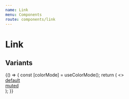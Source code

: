 ```yaml
---
name: Link
menu: Components
route: components/link
---
```


# Link


## Variants

<Playground>
  {() => {
    const [colorMode] = useColorMode();
    return (
      <>
        <div className="mb-4">
          <a className={`link ${colorMode}:link-variant-default`} href="#">
            default
          </a>
        </div>
        <div className="mb-4">
          <a className={`link ${colorMode}:link-variant-muted`} href="#">
            muted
          </a>
        </div>
      </>
    );
  }}
</Playground>
